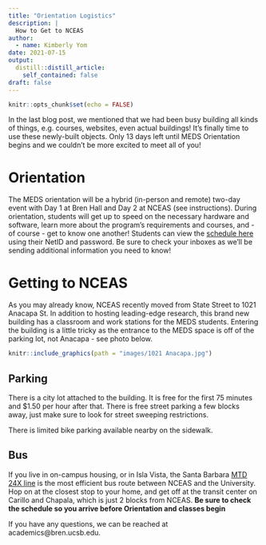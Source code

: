```yaml
---
title: "Orientation Logistics"
description: |
  How to Get to NCEAS
author:
  - name: Kimberly Yom
date: 2021-07-15
output:
  distill::distill_article:
    self_contained: false
draft: false
---
```


```r
knitr::opts_chunk$set(echo = FALSE)
```

In the last blog post, we mentioned that we had been busy building all kinds of things, e.g. courses, websites, even actual buildings! It’s finally time to use these newly-built objects. Only 13 days left until MEDS Orientation begins and we couldn’t be more excited to meet all of you!

# Orientation

The MEDS orientation will be a hybrid (in-person and remote) two-day event with Day 1 at Bren Hall and Day 2 at NCEAS (see instructions). During orientation, students will get up to speed on the necessary hardware and software, learn more about the program’s requirements and courses, and - of course - get to know one another! Students can view the [schedule here](https://ucsb.account.box.com/login?redirect_url=https%3A%2F%2Fucsb.app.box.com%2Fs%2Fy1j1vvkgkvxfh8umjr3hpv0rw9kx0562) using their NetID and password. Be sure to check your inboxes as we’ll be sending additional information you need to know!

# Getting to NCEAS

As you may already know, NCEAS recently moved from State Street to 1021 Anacapa St. In addition to hosting leading-edge research, this brand new building has a classroom and work stations for the MEDS students. Entering the building is a little tricky as the entrance to the MEDS space is off of the parking lot, not Anacapa - see photo below. 

```r
knitr::include_graphics(path = "images/1021 Anacapa.jpg")
```

## Parking

There is a city lot attached to the building. It is free for the first 75 minutes and $1.50 per hour after that. There is free street parking a few blocks away, just make sure to look for street sweeping restrictions.

There is limited bike parking available nearby on the sidewalk.


## Bus

If you live in on-campus housing, or in Isla Vista, the Santa Barbara [MTD 24X line](https://sbmtd.gov/routes/route-24x/) is the most efficient bus route between NCEAS and the University. Hop on at the closest stop to your home, and get off at the transit center on Carillo and Chapala, which is just 2 blocks from NCEAS. **Be sure to check the schedule so you arrive before Orientation and classes begin**
 
If you have any questions, we can be reached at academics@bren.ucsb.edu.





